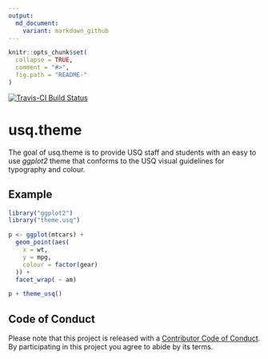```yaml
---
output:
  md_document:
    variant: markdown_github
---
```


<!-- README.md is generated from README.Rmd. Please edit that file -->

```r
knitr::opts_chunk$set(
  collapse = TRUE,
  comment = "#>",
  fig.path = "README-"
)
```

[![Travis-CI Build Status](https://travis-ci.org/adamhsparks/theme.usq.svg?branch=master)](https://travis-ci.org/adamhsparks/theme.usq)

# usq.theme

The goal of usq.theme is to provide USQ staff and students with an easy to use
_ggplot2_ theme that conforms to the USQ visual guidelines for typography and
colour.

## Example

```r
library("ggplot2")
library("theme.usq")

p <- ggplot(mtcars) +
  geom_point(aes(
    x = wt,
    y = mpg,
    colour = factor(gear)
  )) +
  facet_wrap( ~ am)

p + theme_usq()
```

## Code of Conduct

Please note that this project is released with a [Contributor Code of Conduct](CONDUCT.md). By participating in this project you agree to abide by its terms.
